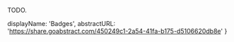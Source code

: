 TODO.

  displayName: 'Badges',
  abstractURL: 'https://share.goabstract.com/450249c1-2a54-41fa-b175-d5106620db8e'
}
